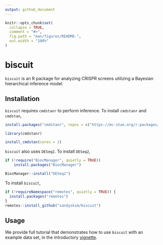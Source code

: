 ```yaml
---
output: github_document
---
```


<!-- README.md is generated from README.Rmd. Please edit that file -->

```r
knitr::opts_chunk$set(
  collapse = TRUE,
  comment = "#>",
  fig.path = "man/figures/README-",
  out.width = "100%"
)
```

# biscuit

<!-- badges: start -->

<!-- badges: end -->

`biscuit` is an R package for analyzing CRISPR screens utilizing a Bayesian hierarchical inference model.

## Installation

`biscuit` requires `cmdstanr` to perform inference. To install `cmdstanr` and `cmdstan`,

```r
install.packages("cmdstanr", repos = c("https://mc-stan.org/r-packages/", getOption("repos")))

library(cmdstanr)

install_cmdstan(cores = 2)
```

`biscuit` also uses `DESeq2`. To install `DESeq2`,

```r
if (!require("BiocManager", quietly = TRUE))
    install.packages("BiocManager")

BiocManager::install("DESeq2")
```

To install `biscuit`,

```r
if (!requireNamespace("remotes", quietly = TRUE)) {
  install.packages("remotes")
}
remotes::install_github("sandyskim/biscuit")
```

## Usage

We provide full tutorial that demonstrates how to use `biscuit` with an example data set, in the introductory [vignette](https://github.com/sandyskim/biscuit/blob/main/vignettes/introduction.Rmd/).
